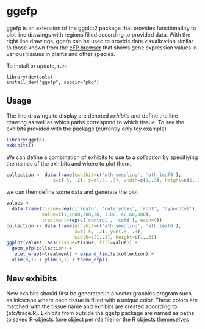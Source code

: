 ggefp
=====

ggefp is an extension of the ggplot2 package that provides
functionatlity to plot line drawings with regions filled according to
provided data. With the right line drawings, ggefp can be used to
provide data visualization similar to those known from the [eFP
browser](http://bar.utoronto.ca/efp/cgi-bin/efpWeb.cgi) that shows
gene expression values in various tissues in plants and other species.

To install or update, run:
   
    library(devtools)
    install_dev("ggefp", subdir="pkg")

Usage
-----

The line drawings to display are denoted *exhibits* and define the
line drawing as well as which paths correspond to which tissue. To see
the exhibits provided with the package (currently only toy example)


```r
library(ggefp)
exhibits()
```

We can define a combination of exhibits to use to a *collection* by
specifiying the names of the exhibits and where to plot them.

```r
collection <- data.frame(exhibit=c('ath_seedling', 'ath_leaf6'),
                 x=c(.5, .2), y=c(.5, .3), width=c(1,.3), height=c(1,.3))

```

we can then define some data and generate the plot

```r
values <-
  data.frame(tissue=rep(c('leaf6', 'cotelydons', 'root', 'hypocotyl'), 2),
             value=c(1,1000,200,20, 1100, 40,60,900),
             treatment=rep(c('control', 'cold'), each=4))
collection <- data.frame(exhibit=c('ath_seedling', 'ath_leaf6'),
                         x=c(.5, .2), y=c(.5, .3),
                         width=c(1,.3), height=c(1,.3))
ggplot(values, aes(tissue=tissue, fill=value)) +
  geom_efp(collection) +
  facet_wrap(~treatment) + expand_limits(collection) +
  xlim(0,1) + ylim(0,1) + theme_efp()
```

New exhibits
------------

New exhibits should first be generated in a vector graphics program
such as inkscape where each tissue is filled with a unique
color. These colors are matched with the tissue name and exhibits are
created according to (etc/trace.R). Exhibits from outside the ggefp
package are named as paths to saved R-objects (one object per rda
file) or the R objects themeselves